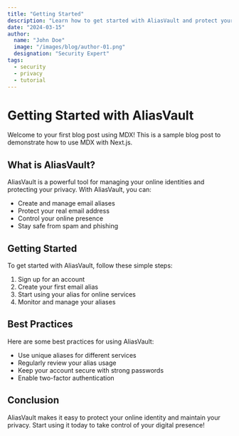 ```yaml
---
title: "Getting Started"
description: "Learn how to get started with AliasVault and protect your online identity"
date: "2024-03-15"
author:
  name: "John Doe"
  image: "/images/blog/author-01.png"
  designation: "Security Expert"
tags:
  - security
  - privacy
  - tutorial
---
```


# Getting Started with AliasVault

Welcome to your first blog post using MDX! This is a sample blog post to demonstrate how to use MDX with Next.js.

## What is AliasVault?

AliasVault is a powerful tool for managing your online identities and protecting your privacy. With AliasVault, you can:

- Create and manage email aliases
- Protect your real email address
- Control your online presence
- Stay safe from spam and phishing

## Getting Started

To get started with AliasVault, follow these simple steps:

1. Sign up for an account
2. Create your first email alias
3. Start using your alias for online services
4. Monitor and manage your aliases

## Best Practices

Here are some best practices for using AliasVault:

- Use unique aliases for different services
- Regularly review your alias usage
- Keep your account secure with strong passwords
- Enable two-factor authentication

## Conclusion

AliasVault makes it easy to protect your online identity and maintain your privacy. Start using it today to take control of your digital presence! 